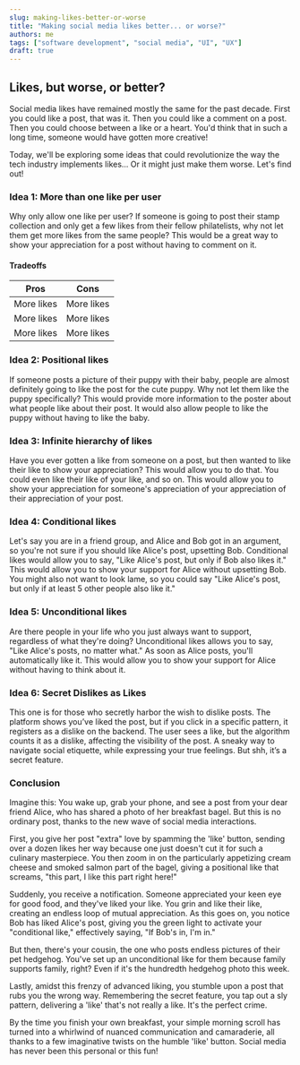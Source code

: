 ```yaml
---
slug: making-likes-better-or-worse
title: "Making social media likes better... or worse?"
authors: me
tags: ["software development", "social media", "UI", "UX"]
draft: true
---
```



## Likes, but worse, or better?

Social media likes have remained mostly the same for the past decade. First you could like a post, that was it. Then you could like a comment on a post. Then you could choose between a like or a heart. You'd think that in such a long time, someone would have gotten more creative!

Today, we'll be exploring some ideas that could revolutionize the way the tech industry implements likes... Or it might just make them worse. Let's find out!

<!--truncate-->

### Idea 1: More than one like per user

Why only allow one like per user? If someone is going to post their stamp collection and only get a few likes from their fellow philatelists, why not let them get more likes from the same people? This would be a great way to show your appreciation for a post without having to comment on it.

<LikeablePost variant="multiple-likes" />

#### Tradeoffs

| Pros       | Cons       |
| ---------- | ---------- |
| More likes | More likes |
| More likes | More likes |
| More likes | More likes |

### Idea 2: Positional likes

If someone posts a picture of their puppy with their baby, people are almost definitely going to like the post for the cute puppy. Why not let them like the puppy specifically? This would provide more information to the poster about what people like about their post. It would also allow people to like the puppy without having to like the baby.

<LikeablePost variant="positional-likes" />

### Idea 3: Infinite hierarchy of likes

Have you ever gotten a like from someone on a post, but then wanted to like their like to show your appreciation? This would allow you to do that. You could even like their like of your like, and so on. This would allow you to show your appreciation for someone's appreciation of your appreciation of their appreciation of your post.

<LikeablePost variant="infinite-hierarchy" />

### Idea 4: Conditional likes

Let's say you are in a friend group, and Alice and Bob got in an argument, so you're not sure if you should like Alice's post, upsetting Bob. Conditional likes would allow you to say, "Like Alice's post, but only if Bob also likes it." This would allow you to show your support for Alice without upsetting Bob. You might also not want to look lame, so you could say "Like Alice's post, but only if at least 5 other people also like it."

<LikeablePost variant="conditional-likes" />

### Idea 5: Unconditional likes

Are there people in your life who you just always want to support, regardless of what they're doing? Unconditional likes allows you to say, "Like Alice's posts, no matter what." As soon as Alice posts, you'll automatically like it. This would allow you to show your support for Alice without having to think about it.

<LikeablePost variant="unconditional-likes" />

### Idea 6: Secret Dislikes as Likes

This one is for those who secretly harbor the wish to dislike posts. The platform shows you’ve liked the post, but if you click in a specific pattern, it registers as a dislike on the backend. The user sees a like, but the algorithm counts it as a dislike, affecting the visibility of the post. A sneaky way to navigate social etiquette, while expressing your true feelings. But shh, it’s a secret feature.

<LikeablePost variant="fake-likes" />

### Conclusion

Imagine this: You wake up, grab your phone, and see a post from your dear friend Alice, who has shared a photo of her breakfast bagel. But this is no ordinary post, thanks to the new wave of social media interactions.

First, you give her post "extra" love by spamming the 'like' button, sending over a dozen likes her way because one just doesn't cut it for such a culinary masterpiece. You then zoom in on the particularly appetizing cream cheese and smoked salmon part of the bagel, giving a positional like that screams, "this part, I like this part right here!"

Suddenly, you receive a notification. Someone appreciated your keen eye for good food, and they've liked your like. You grin and like their like, creating an endless loop of mutual appreciation. As this goes on, you notice Bob has liked Alice's post, giving you the green light to activate your "conditional like," effectively saying, "If Bob's in, I'm in."

But then, there's your cousin, the one who posts endless pictures of their pet hedgehog. You've set up an unconditional like for them because family supports family, right? Even if it's the hundredth hedgehog photo this week.

Lastly, amidst this frenzy of advanced liking, you stumble upon a post that rubs you the wrong way. Remembering the secret feature, you tap out a sly pattern, delivering a 'like' that's not really a like. It's the perfect crime.

By the time you finish your own breakfast, your simple morning scroll has turned into a whirlwind of nuanced communication and camaraderie, all thanks to a few imaginative twists on the humble 'like' button. Social media has never been this personal or this fun!
